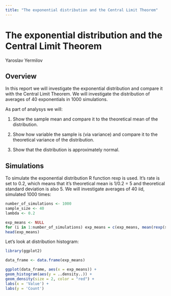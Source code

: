```yaml
---
title: "The exponential distribution and the Central Limit Theorem"
---
```


# The exponential distribution and the Central Limit Theorem
Yaroslav Yermilov

## Overview

In this report we will investigate the exponential distribution and compare it with the Central Limit Theorem. We will investigate the distribution of averages of 40 exponentials in 1000 simulations.

As part of analysys we will:

1. Show the sample mean and compare it to the theoretical mean of the distribution.

1. Show how variable the sample is (via variance) and compare it to the theoretical variance of the distribution.

1. Show that the distribution is approximately normal.


## Simulations

To simulate the exponential distribution R function rexp is used. It's rate is set to 0.2, which means that it's theoretical mean is 1/0.2 = 5 and theoretical standard deviation is also 5. 
We will investigate averages of 40 iid, simulated 1000 times:

```r
number_of_simulations <- 1000
sample_size <- 40
lambda <- 0.2

exp_means <- NULL
for (i in 1:number_of_simulations) exp_means = c(exp_means, mean(rexp(sample_size, rate = lambda)))
head(exp_means)
```

Let's look at distribution histogram:

```r
library(ggplot2)

data_frame <- data.frame(exp_means)

ggplot(data_frame, aes(x = exp_means)) + 
geom_histogram(aes(y = ..density..)) + 
geom_density(size = 2, color = "red") + 
labs(x = 'Value') +
labs(y = 'Count')
```
